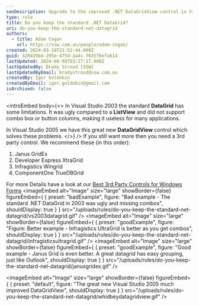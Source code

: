 ```yaml
---
seoDescription: Upgrade to the improved .NET DataGridView control in Visual Studio 2005 or explore top-rated third-party alternatives for advanced data grid features.
type: rule
title: Do you keep the standard .NET DataGrid?
uri: do-you-keep-the-standard-net-datagrid
authors:
  - title: Adam Cogan
    url: https://ssw.com.au/people/adam-cogan/
created: 2024-03-18T21:52:44.000Z
guid: 328439b4-295e-475d-aa4c-7635f6efa614
lastUpdated: 2024-06-08T03:27:17.000Z
lastUpdatedBy: Brady Stroud [SSW]
lastUpdatedByEmail: bradystroud@ssw.com.au
createdBy: Igor Goldobin
createdByEmail: igor.goldobin@gmail.com
isArchived: false
---
```


<introEmbed
  body={<>
In Visual Studio 2003 the standard **DataGrid** has some limitations. It was ugly compared to a **ListView** and did not support combo box or button columns, making it useless for many applications.

In Visual Studio 2005 we have this great new **DataGridView** control which solves these problems.
  </>}
/>
If you still want more then you need a 3rd party control. We recommend these (in this order):

1. Janus GridEx
2. Developer Express XtraGrid
3. Infragistics Wingrid
4. ComponentOne TrueDBGrid

For more Details have a look at our [Best 3rd Party Controls for Windows Forms](https://ssw.com.au/ssw/Standards/DeveloperGeneral/WinformControls.aspx)
<imageEmbed
  alt="Image"
  size="large"
  showBorder={false}
  figureEmbed={ {
    preset: "badExample",
    figure: "Bad example - The standard .NET DataGrid in 2003 was ugly and missing combos",
    shouldDisplay: true
  } }
  src="/uploads/rules/do-you-keep-the-standard-net-datagrid/vs2003datagrid.gif"
/>
<imageEmbed
  alt="Image"
  size="large"
  showBorder={false}
  figureEmbed={ {
    preset: "goodExample",
    figure: "Figure: Better example - Infragistics UltraGrid is better as you get combos",
    shouldDisplay: true
  } }
  src="/uploads/rules/do-you-keep-the-standard-net-datagrid/infragisticsultragrid.gif"
/>
<imageEmbed
  alt="Image"
  size="large"
  showBorder={false}
  figureEmbed={ {
    preset: "goodExample",
    figure: "Good example - Janus Grid is even better. A great datagrid has easy grouping, just like Outlook",
    shouldDisplay: true
  } }
  src="/uploads/rules/do-you-keep-the-standard-net-datagrid/janusgridex.gif"
/>


<imageEmbed
  alt="Image"
  size="large"
  showBorder={false}
  figureEmbed={ {
    preset: "default",
    figure: "The great new Visual Studio 2005 much improved DataGridView",
    shouldDisplay: true
  } }
  src="/uploads/rules/do-you-keep-the-standard-net-datagrid/whidbeydatagridview.gif"
/>

